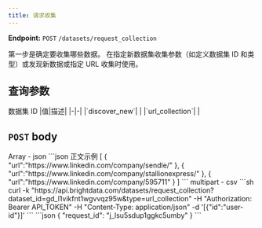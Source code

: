 ```yaml
---
title: 请求收集
---
```


**Endpoint:** `POST` `/datasets/request_collection`

第一步是确定要收集哪些数据。 在指定新数据集收集参数（如定义数据集 ID 和类型）或发现新数据或指定 URL 收集时使用。

## 查询参数
<ParamField query="dataset_id" type="string" required>
数据集 ID
</ParamField>

<ParamField query="type" type="string" required>
|值|描述|
|-|-|
|`discover_new`| |
|`url_collection`| |
</ParamField>

## `POST` body
<ParamField body="inputs" type="array" required>
Array - json
```json 正文示例
[
  {
    "url":"https://www.linkedin.com/company/sendle/"
  },
  {
    "url":"https://www.linkedin.com/company/stallionexpress/"
  },
  {
    "url":"https://www.linkedin.com/company/595711"
  }
]
```
</ParamField>

<ParamField body="file" type="array" required>
multipart - csv
</ParamField>

<RequestExample>
```sh
curl -k "https://api.brightdata.com/datasets/request_collection?dataset_id=gd_l1vikfnt1wgvvqz95w&type=url_collection" -H "Authorization: Bearer API_TOKEN" -H "Content-Type: application/json" -d '[{"id":"user-id"}]'
```
</RequestExample>

<ResponseExample>
```json
{
    "request_id": "j_lsu5sdup1ggkc5umby"
}
```
</ResponseExample>
